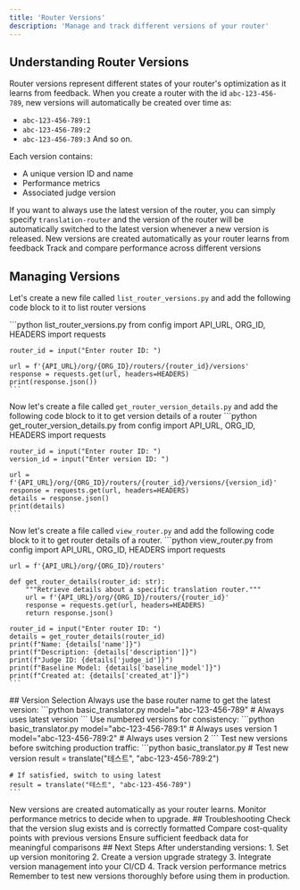 ```yaml
---
title: 'Router Versions'
description: 'Manage and track different versions of your router'
---
```

## Understanding Router Versions
Router versions represent different states of your router's optimization as it learns from feedback. When you create a router with the id `abc-123-456-789`, new versions will automatically be created over time as:
- `abc-123-456-789:1`
- `abc-123-456-789:2`
- `abc-123-456-789:3`
And so on.

Each version contains:
- A unique version ID and name
- Performance metrics
- Associated judge version

If you want to always use the latest version of the router, you can simply specify `translation-router` and the version of the router will be automatically switched to the latest version whenever a new version is released.
<CardGroup cols={2}>
  <Card title="Automatic Updates" icon="arrows-rotate">
    New versions are created automatically as your router learns from feedback
  </Card>
  <Card title="Version Control" icon="code-branch">
    Track and compare performance across different versions
  </Card>
</CardGroup>
## Managing Versions

Let's create a new file called `list_router_versions.py` and add the following code block to it to list router versions

<Steps>
  <Step title="List Router Versions">
    ```python list_router_versions.py
    from config import API_URL, ORG_ID, HEADERS
    import requests
    
    router_id = input("Enter router ID: ")
    
    url = f'{API_URL}/org/{ORG_ID}/routers/{router_id}/versions'
    response = requests.get(url, headers=HEADERS)
    print(response.json())
    ```
  </Step>

  Now let's create a file called `get_router_version_details.py` and add the following code block to it to get version details of a router
  <Step title="Get Version Details">
    ```python get_router_version_details.py
    from config import API_URL, ORG_ID, HEADERS
    import requests
    
    router_id = input("Enter router ID: ")
    version_id = input("Enter version ID: ")
    
    url = f'{API_URL}/org/{ORG_ID}/routers/{router_id}/versions/{version_id}'
    response = requests.get(url, headers=HEADERS)
    details = response.json()
    print(details)
    ```
  </Step>
  <Step title="Get router details">

  Now let's create a file called `view_router.py` and add the following code block to it to get router details of a router.
    ```python view_router.py
    from config import API_URL, ORG_ID, HEADERS
    import requests
    
    url = f'{API_URL}/org/{ORG_ID}/routers'
    
    def get_router_details(router_id: str):
        """Retrieve details about a specific translation router."""
        url = f'{API_URL}/org/{ORG_ID}/routers/{router_id}'
        response = requests.get(url, headers=HEADERS)
        return response.json()
    
    router_id = input("Enter router ID: ")
    details = get_router_details(router_id)
    print(f"Name: {details['name']}")
    print(f"Description: {details['description']}")
    print(f"Judge ID: {details['judge_id']}")
    print(f"Baseline Model: {details['baseline_model']}")
    print(f"Created at: {details['created_at']}")
    ```
  </Step>
</Steps>
## Version Selection
<AccordionGroup>
  <Accordion title="Using Latest Version">
    Always use the base router name to get the latest version:
    ```python basic_translator.py
    model="abc-123-456-789"  # Always uses latest version
    ```
  </Accordion>
  <Accordion title="Using Specific Version">
    Use numbered versions for consistency:
    ```python basic_translator.py
    model="abc-123-456-789:1"  # Always uses version 1
    model="abc-123-456-789:2"  # Always uses version 2
    ```
  </Accordion>
  <Accordion title="Version Migration">
    Test new versions before switching production traffic:
    ```python basic_translator.py
    # Test new version
    result = translate("테스트", "abc-123-456-789:2")
    
    # If satisfied, switch to using latest
    result = translate("테스트", "abc-123-456-789")
    ```
  </Accordion>
</AccordionGroup>
<Note>
  New versions are created automatically as your router learns. Monitor performance metrics to decide when to upgrade.
</Note>
## Troubleshooting
<AccordionGroup>
  <Accordion title="Invalid Version">
    Check that the version slug exists and is correctly formatted
  </Accordion>
  <Accordion title="Performance Regression">
    Compare cost-quality points with previous versions
  </Accordion>
  <Accordion title="Missing Data">
    Ensure sufficient feedback data for meaningful comparisons
  </Accordion>
</AccordionGroup>
## Next Steps
After understanding versions:
1. Set up version monitoring
2. Create a version upgrade strategy
3. Integrate version management into your CI/CD
4. Track version performance metrics
<Note>
  Remember to test new versions thoroughly before using them in production.
</Note>
